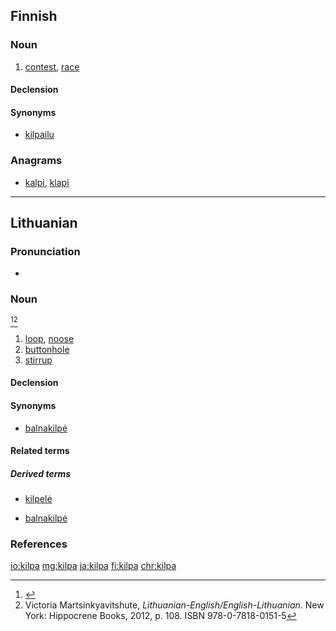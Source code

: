 ==Finnish==

===Noun===
{{fi-noun}}

# [[contest]], [[race]]

====Declension====
{{fi-decl-kala|kil|p|v|a}}

====Synonyms====
* [[kilpailu]]

===Anagrams===
* [[kalpi#Finnish|kalpi]], [[klapi#Finnish|klapi]]

----

==Lithuanian==

===Pronunciation===
* {{IPA|[ˈkʲɪlpɐ]|lang=lt}}

===Noun===
{{lt-noun|f||1|head=kìlpa}} <ref>{{R:lt:DLKŽ1954|kilpa}}</ref><ref>Victoria Martsinkyavitshute, ''Lithuanian-English/English-Lithuanian''. New York: Hippocrene Books, 2012, p. 108. ISBN 978-0-7818-0151-5</ref>

# [[loop]], [[noose]]
# [[buttonhole]]
# [[stirrup]]

====Declension====
{{lt-noun-f-a-1|kilp|kìlp}}

====Synonyms====
* {{sense|stirrup}} [[balnakilpė]] {{g|f}}

====Related terms====

=====Derived terms=====
{{der-top|nouns derived from kilpa}}
* {{qualifier|diminutive noun}} [[kilpelė]] {{g|f}}
* [[balnakilpė]] {{g|f}}
{{der-bottom}}

===References===
<references />

[[io:kilpa]]
[[mg:kilpa]]
[[ja:kilpa]]
[[fi:kilpa]]
[[chr:kilpa]]